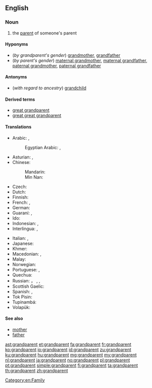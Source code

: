 ==English==
{{wikipedia}}

===Noun===
{{en-noun}}

# the [[parent]] of someone's parent

====Hyponyms====
* (''by grandparent's gender'') [[grandmother]], [[grandfather]]
* (''by parent's gender'') [[maternal grandmother]], [[maternal grandfather]], [[paternal grandmother]], [[paternal grandfather]]

====Antonyms====
* (''with regard to ancestry'') [[grandchild]]

====Derived terms====
* [[great grandparent]]
* [[great great grandparent]]

====Translations====
{{trans-top|parent of one's parent}}
* Arabic: {{t+|ar|جَدّ|m}} {{qualifier|grandfather}}, {{t+|ar|جَدَّة|f}} {{qualifier|grandmother}}
*: Egyptian Arabic: {{t|arz|جد|m|tr=ged|sc=Arab}}, {{t|arz|جدة|f|tr=geda|sc=Arab}}
* Asturian: {{t+|ast|güelu|m}}, {{t+|ast|güela|f}}
* Chinese:
*: Mandarin: {{t+|cmn|祖父母|tr=zǔfùmǔ|sc=Hani}}
*: Min Nan: {{t|nan|公公婆婆|tr=ta-ke-koaⁿ, tōa-ke-koaⁿ|sc=Hans}}
* Czech: {{t+|cs|prarodič}}
* Dutch: {{t+|nl|grootouder|m}}
* Finnish: {{t+|fi|isovanhempi}}
* French: {{t+|fr|grand-parent|m}}, {{t+|fr|aïeul}}
* German: {{t+|de|Großeltern|p}} {{qualifier|plural only}}
* Guaraní: {{qualifier|grandfather}} {{t|gn|taita guasu}}, {{qualifier|grandmother}} {{t|gn|jarýi}}
* Ido: {{t+|io|avo}}
* Indonesian: {{t+|id|kakek}} {{qualifier|grandfather}}, {{t+|id|nenek}} {{qualifier|grandmother}}
* Interlingua: {{qualifier|grandfather}} {{t|ia|granpatre}}, {{qualifier|grandmother}} {{t|ia|granmatre}}
{{trans-mid}}
* Italian: {{qualifier|grandfather}} {{t+|it|nonno}}, {{qualifier|grandmother}} {{t+|it|nonna}}
* Japanese: {{t|ja|祖父母|tr=そふぼ, sofubo|sc=Jpan}}
* Khmer: {{t|km|យាយតា|tr=yeay tar|sc=Khmr}}
* Macedonian: {{t|mk|де́до|m}} {{qualifier|grandfather}}, {{t|mk|ба́ба|f}} {{qualifier|grandmother}}
* Malay: {{t|ms|datuk nenek}}
* Norwegian: {{t+|no|besteforelder|m}}
* Portuguese: {{qualifier|grandfather}} {{t+|pt|avô|m}}, {{qualifier|grandmother}} {{t+|pt|avó|f}}
* Quechua: {{t|qu|awki}}
* Russian: {{t+|ru|де́душка|m}}， {{t+|ru|дед|m}} {{qualifier|grandfather}}, {{t+|ru|ба́бушка|f}}, {{t+|ru|ба́ба|f}} {{qualifier|grandmother}}
* Scottish Gaelic: {{t|gd|seann-phàrant|m}}
* Spanish: {{t+|es|abuelo|m}}, {{t+|es|abuela|f}}
* Tok Pisin: {{t|tpi|tumbuna}}
* Tupinambá: {{t|tpn|amỹîa}} {{qualifier|grandfather; t-, t-}}
* Volapük: {{t+|vo|lepal}}
{{trans-bottom}}

====See also====
* [[mother]]
* [[father]]

[[Category:en:Family]]

[[ast:grandparent]]
[[et:grandparent]]
[[fa:grandparent]]
[[fr:grandparent]]
[[ko:grandparent]]
[[io:grandparent]]
[[id:grandparent]]
[[zu:grandparent]]
[[ku:grandparent]]
[[hu:grandparent]]
[[mg:grandparent]]
[[my:grandparent]]
[[nl:grandparent]]
[[ja:grandparent]]
[[no:grandparent]]
[[pl:grandparent]]
[[pt:grandparent]]
[[simple:grandparent]]
[[fi:grandparent]]
[[ta:grandparent]]
[[th:grandparent]]
[[zh:grandparent]]